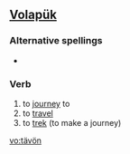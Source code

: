 ==[[Volapük]]==

===Alternative spellings===
* {{l|vo|tayvoyn}}

===Verb===
{{infl|vo|verb}}

# to [[journey]] to
# to [[travel]]
# to [[trek]] (to make a journey)

[[vo:tävön]]
